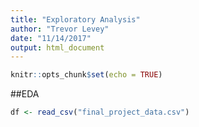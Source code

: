 ```yaml
---
title: "Exploratory Analysis"
author: "Trevor Levey"
date: "11/14/2017"
output: html_document
---
```


```r
knitr::opts_chunk$set(echo = TRUE)
```

##EDA

```r
df <- read_csv("final_project_data.csv")
```
